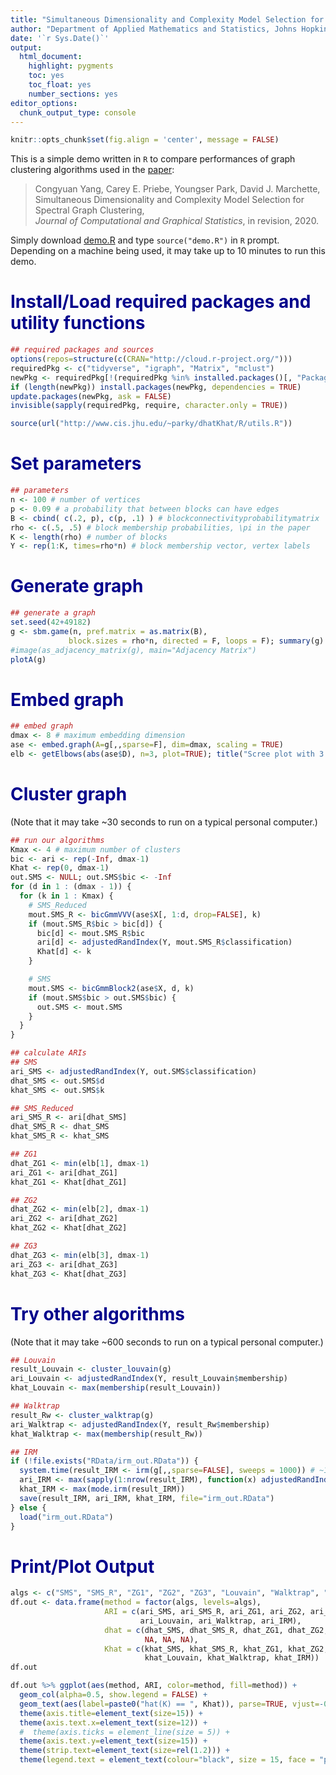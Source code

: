 ```yaml
---
title: "Simultaneous Dimensionality and Complexity Model Selection for Spectral Graph Clustering"
author: "Department of Applied Mathematics and Statistics, Johns Hopkins University"
date: '`r Sys.Date()`'
output:
  html_document:
    highlight: pygments
    toc: yes
    toc_float: yes
    number_sections: yes
editor_options: 
  chunk_output_type: console
---
```


<style type="text/css">

h1.title {
  color: DarkRed;
}
h1 { /* Header 1 */
  color: DarkBlue;
}
h2 { /* Header 2 */
  color: DarkBlue;
}
h3 { /* Header 3 */
  font-family: "Times New Roman", Times, serif;
  color: DarkBlue;
}
div.figure {
  color: black;
  font-weight: bold;
  font-size: 1.0em;
} 
</style>


```r
knitr::opts_chunk$set(fig.align = 'center', message = FALSE)
```

This is a simple demo written in `R` to compare performances of graph clustering algorithms used in the [paper](https://arxiv.org/abs/1904.02926):

> Congyuan Yang, Carey E. Priebe, Youngser Park, David J. Marchette,  
Simultaneous Dimensionality and Complexity Model Selection for Spectral Graph Clustering,  
_Journal of Computational and Graphical Statistics_, in revision, 2020.

Simply download [demo.R](http://www.cis.jhu.edu/~parky/dhatKhat/R/demo.R) and type
`source("demo.R")` in `R` prompt. Depending on a machine being used, it may take up to 10 minutes to run this demo.

# Install/Load required packages and utility functions

```r
## required packages and sources
options(repos=structure(c(CRAN="http://cloud.r-project.org/")))
requiredPkg <- c("tidyverse", "igraph", "Matrix", "mclust")
newPkg <- requiredPkg[!(requiredPkg %in% installed.packages()[, "Package"])]
if (length(newPkg)) install.packages(newPkg, dependencies = TRUE)
update.packages(newPkg, ask = FALSE)
invisible(sapply(requiredPkg, require, character.only = TRUE))

source(url("http://www.cis.jhu.edu/~parky/dhatKhat/R/utils.R"))
```

# Set parameters

```r
## parameters
n <- 100 # number of vertices
p <- 0.09 # a probability that between blocks can have edges
B <- cbind( c(.2, p), c(p, .1) ) # blockconnectivityprobabilitymatrix
rho <- c(.5, .5) # block membership probabilities, \pi in the paper
K <- length(rho) # number of blocks
Y <- rep(1:K, times=rho*n) # block membership vector, vertex labels
```

# Generate graph

```r
## generate a graph
set.seed(42+49182)
g <- sbm.game(n, pref.matrix = as.matrix(B),
             block.sizes = rho*n, directed = F, loops = F); summary(g)
#image(as_adjacency_matrix(g), main="Adjacency Matrix")
plotA(g)
```

# Embed graph

```r
## embed graph
dmax <- 8 # maximum embedding dimension
ase <- embed.graph(A=g[,,sparse=F], dim=dmax, scaling = TRUE)
elb <- getElbows(abs(ase$D), n=3, plot=TRUE); title("Scree plot with 3 suggested elbows")
```

# Cluster graph

(Note that it may take ~30 seconds to run on a typical personal computer.)

```r
## run our algorithms
Kmax <- 4 # maximum number of clusters
bic <- ari <- rep(-Inf, dmax-1)
Khat <- rep(0, dmax-1)
out.SMS <- NULL; out.SMS$bic <- -Inf
for (d in 1 : (dmax - 1)) {
  for (k in 1 : Kmax) {
    # SMS_Reduced
    mout.SMS_R <- bicGmmVVV(ase$X[, 1:d, drop=FALSE], k)
    if (mout.SMS_R$bic > bic[d]) {
      bic[d] <- mout.SMS_R$bic
      ari[d] <- adjustedRandIndex(Y, mout.SMS_R$classification)
      Khat[d] <- k
    }

    # SMS
    mout.SMS <- bicGmmBlock2(ase$X, d, k)
    if (mout.SMS$bic > out.SMS$bic) {
      out.SMS <- mout.SMS
    }
  }
}

## calculate ARIs
## SMS
ari_SMS <- adjustedRandIndex(Y, out.SMS$classification)
dhat_SMS <- out.SMS$d
khat_SMS <- out.SMS$k

## SMS_Reduced
ari_SMS_R <- ari[dhat_SMS]
dhat_SMS_R <- dhat_SMS
khat_SMS_R <- khat_SMS

## ZG1
dhat_ZG1 <- min(elb[1], dmax-1)
ari_ZG1 <- ari[dhat_ZG1]
khat_ZG1 <- Khat[dhat_ZG1]

## ZG2
dhat_ZG2 <- min(elb[2], dmax-1)
ari_ZG2 <- ari[dhat_ZG2]
khat_ZG2 <- Khat[dhat_ZG2]

## ZG3
dhat_ZG3 <- min(elb[3], dmax-1)
ari_ZG3 <- ari[dhat_ZG3]
khat_ZG3 <- Khat[dhat_ZG3]
```

# Try other algorithms

(Note that it may take ~600 seconds to run on a typical personal computer.)

```r
## Louvain
result_Louvain <- cluster_louvain(g)
ari_Louvain <- adjustedRandIndex(Y, result_Louvain$membership)
khat_Louvain <- max(membership(result_Louvain))

## Walktrap
result_Rw <- cluster_walktrap(g)
ari_Walktrap <- adjustedRandIndex(Y, result_Rw$membership)
khat_Walktrap <- max(membership(result_Rw))

## IRM
if (!file.exists("RData/irm_out.RData")) {
  system.time(result_IRM <- irm(g[,,sparse=FALSE], sweeps = 1000)) # ~10 min to run on a macbook
  ari_IRM <- max(sapply(1:nrow(result_IRM), function(x) adjustedRandIndex(Y, result_IRM[x,])))
  khat_IRM <- max(mode.irm(result_IRM))
  save(result_IRM, ari_IRM, khat_IRM, file="irm_out.RData")
} else {
  load("irm_out.RData")
}
```

# Print/Plot Output

```r
algs <- c("SMS", "SMS_R", "ZG1", "ZG2", "ZG3", "Louvain", "Walktrap", "IRM")
df.out <- data.frame(method = factor(algs, levels=algs),
                     ARI = c(ari_SMS, ari_SMS_R, ari_ZG1, ari_ZG2, ari_ZG3,
                             ari_Louvain, ari_Walktrap, ari_IRM),
                     dhat = c(dhat_SMS, dhat_SMS_R, dhat_ZG1, dhat_ZG2, dhat_ZG3,
                              NA, NA, NA),
                     Khat = c(khat_SMS, khat_SMS_R, khat_ZG1, khat_ZG2, khat_ZG3,
                              khat_Louvain, khat_Walktrap, khat_IRM))
df.out

df.out %>% ggplot(aes(method, ARI, color=method, fill=method)) +
  geom_col(alpha=0.5, show.legend = FALSE) +
  geom_text(aes(label=paste0("hat(K) == ", Khat)), parse=TRUE, vjust=-0.2, show.legend = FALSE) +
  theme(axis.title=element_text(size=15)) +
  theme(axis.text.x=element_text(size=12)) +
  #  theme(axis.ticks = element_line(size = 5)) +
  theme(axis.text.y=element_text(size=15)) +
  theme(strip.text=element_text(size=rel(1.2))) +
  theme(legend.text = element_text(colour="black", size = 15, face = "plain"))
```
